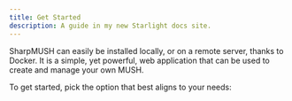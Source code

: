 ```yaml
---
title: Get Started
description: A guide in my new Starlight docs site.
---
```



SharpMUSH can easily be installed locally, or on a remote server, thanks to Docker.
It is a simple, yet powerful, web application that can be used to create and manage your own MUSH.

To get started, pick the option that best aligns to your needs:

<LinkCard
  title="Full Development (Recommended)"
  href="/guides/local-install"
  description="The best option if you want to do any kind of modifications of the hardcode itself, or wish to contribute to the SharpMUSH project."
/>

<LinkCard
  title="Run Locally (Coming Soon)"
  href="/guides/local-preview"
  description="This is the best option if you want to preview SharpMUSH locally."
/>